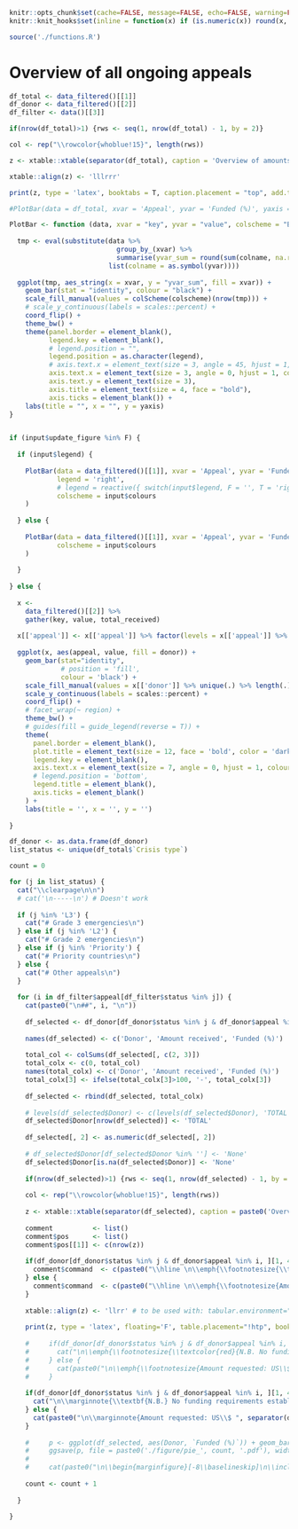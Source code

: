 ```r
knitr::opts_chunk$set(cache=FALSE, message=FALSE, echo=FALSE, warning=FALSE, results='asis')
knitr::knit_hooks$set(inline = function(x) if (is.numeric(x)) round(x, 1) )

source('./functions.R')
```

# Overview of all ongoing appeals
```r
df_total <- data_filtered()[[1]]
df_donor <- data_filtered()[[2]]
df_filter <- data()[[3]]

if(nrow(df_total)>1) {rws <- seq(1, nrow(df_total) - 1, by = 2)}

col <- rep("\\rowcolor{whoblue!15}", length(rws))

z <- xtable::xtable(separator(df_total), caption = 'Overview of amounts donated/firmly pledged as a percentage of total requested, by appeal', digits = 0, label = "tab_overview")

xtable::align(z) <- 'lllrrr'

print(z, type = 'latex', booktabs = T, caption.placement = "top", add.to.row = list(pos = as.list(rws), command = col), include.rownames=F, scalebox=1, comment=F)
```

```r
#PlotBar(data = df_total, xvar = 'Appeal', yvar = 'Funded (%)', yaxis = 'Funded (%)', colscheme = input$colours)

PlotBar <- function (data, xvar = "key", yvar = "value", colscheme = "Blues",  yaxis = "", legend = "") {
  
  tmp <- eval(substitute(data %>% 
                           group_by_(xvar) %>% 
                           summarise(yvar_sum = round(sum(colname, na.rm = T))), 
                         list(colname = as.symbol(yvar))))
  
  ggplot(tmp, aes_string(x = xvar, y = "yvar_sum", fill = xvar)) + 
    geom_bar(stat = "identity", colour = "black") + 
    scale_fill_manual(values = colScheme(colscheme)(nrow(tmp))) + 
    # scale_y_continuous(labels = scales::percent) +
    coord_flip() +
    theme_bw() +
    theme(panel.border = element_blank(), 
          legend.key = element_blank(), 
          # legend.position = "", 
          legend.position = as.character(legend), 
          # axis.text.x = element_text(size = 3, angle = 45, hjust = 1, colour = "black"), 
          axis.text.x = element_text(size = 3, angle = 0, hjust = 1, colour = "black"), 
          axis.text.y = element_text(size = 3), 
          axis.title = element_text(size = 4, face = "bold"),
          axis.ticks = element_blank()) + 
    labs(title = "", x = "", y = yaxis)
}


if (input$update_figure %in% F) {
  
  if (input$legend) {
    
    PlotBar(data = data_filtered()[[1]], xvar = 'Appeal', yvar = 'Funded (%)', yaxis = 'Funded (%)', 
            legend = 'right',
            # legend = reactive({ switch(input$legend, F = '', T = 'right') }),
            colscheme = input$colours
    )
    
  } else {
    
    PlotBar(data = data_filtered()[[1]], xvar = 'Appeal', yvar = 'Funded (%)', yaxis = 'Funded (%)', 
            colscheme = input$colours
    )
    
  }
  
} else {
  
  x <- 
    data_filtered()[[2]] %>% 
    gather(key, value, total_received)
  
  x[['appeal']] <- x[['appeal']] %>% factor(levels = x[['appeal']] %>% rev(.))
  
  ggplot(x, aes(appeal, value, fill = donor)) +
    geom_bar(stat="identity", 
             # position = 'fill', 
             colour = 'black') +
    scale_fill_manual(values = x[['donor']] %>% unique(.) %>% length(.) %>% colScheme(input$colours)(.)) +
    scale_y_continuous(labels = scales::percent) +
    coord_flip() +
    # facet_wrap(~ region) +
    theme_bw() +
    # guides(fill = guide_legend(reverse = T)) +
    theme(
      panel.border = element_blank(),
      plot.title = element_text(size = 12, face = 'bold', color = 'darkblue'),
      legend.key = element_blank(),
      axis.text.x = element_text(size = 7, angle = 0, hjust = 1, colour = 'black'),
      # legend.position = 'bottom',
      legend.title = element_blank(),
      axis.ticks = element_blank()
    ) +
    labs(title = '', x = '', y = '')
  
}
```

```r
df_donor <- as.data.frame(df_donor)
list_status <- unique(df_total$`Crisis type`)

count = 0

for (j in list_status) {
  cat("\\clearpage\n\n")
  # cat('\n-----\n') # Doesn't work
  
  if (j %in% 'L3') {
    cat("# Grade 3 emergencies\n")
  } else if (j %in% 'L2') {
    cat("# Grade 2 emergencies\n")
  } else if (j %in% 'Priority') {
    cat("# Priority countries\n")
  } else {
    cat("# Other appeals\n")
  }
  
  for (i in df_filter$appeal[df_filter$status %in% j]) {
    cat(paste0("\n##", i, "\n"))
    
    df_selected <- df_donor[df_donor$status %in% j & df_donor$appeal %in% i, ][, c(3, 5, 6)]
    
    names(df_selected) <- c('Donor', 'Amount received', 'Funded (%)')
    
    total_col <- colSums(df_selected[, c(2, 3)])
    total_colx <- c(0, total_col)
    names(total_colx) <- c('Donor', 'Amount received', 'Funded (%)')
    total_colx[3] <- ifelse(total_colx[3]>100, '-', total_colx[3])
    
    df_selected <- rbind(df_selected, total_colx)
    
    # levels(df_selected$Donor) <- c(levels(df_selected$Donor), 'TOTAL', 'None')
    df_selected$Donor[nrow(df_selected)] <- 'TOTAL'
    
    df_selected[, 2] <- as.numeric(df_selected[, 2])
    
    # df_selected$Donor[df_selected$Donor %in% ''] <- 'None'
    df_selected$Donor[is.na(df_selected$Donor)] <- 'None'
    
    if(nrow(df_selected)>1) {rws <- seq(1, nrow(df_selected) - 1, by = 2)}
    
    col <- rep("\\rowcolor{whoblue!15}", length(rws))
    
    z <- xtable::xtable(separator(df_selected), caption = paste0('Overview of amounts donated/firmly pledged as a percentage of total requested: ', i), digits = 0, label = paste0('tab_', i))
    
    comment          <- list()
    comment$pos      <- list()
    comment$pos[[1]] <- c(nrow(z))
    
    if(df_donor[df_donor$status %in% j & df_donor$appeal %in% i, ][1, 4] %in% 0) {
      comment$command  <- c(paste0("\\hline \n\\emph{\\footnotesize{\\textcolor{red}{N.B. No funding requirements established against this appeal.}}}\n"))
    } else {
      comment$command  <- c(paste0("\\hline \n\\emph{\\footnotesize{Amount requested: US\\$ ", separator(df_donor[df_donor$status %in% j & df_donor$appeal %in% i, ][1, 4]),"}}\n"))
    }
    
    xtable::align(z) <- 'llrr' # to be used with: tabular.environment="tabularx"
    
    print(z, type = 'latex', floating='F', table.placement="!htp", booktabs = T, caption.placement = "top", include.rownames=FALSE, latex.environments="center", add.to.row = list(pos = as.list(rws), command = col), comment = F)
    
    #     if(df_donor[df_donor$status %in% j & df_donor$appeal %in% i, ][1, 4] %in% 0) {
    #       cat("\n\\emph{\\footnotesize{\\textcolor{red}{N.B. No funding requirements established against this appeal}}}\n")
    #     } else {
    #       cat(paste0("\n\\emph{\\footnotesize{Amount requested: US\\$ ", separator(df_donor[df_donor$status == j & df_donor$appeal == i, ][1, 4]),"}}\n"))
    #     }
    
    if(df_donor[df_donor$status %in% j & df_donor$appeal %in% i, ][1, 4] %in% 0) {
      cat("\n\\marginnote{\\textbf{N.B.} No funding requirements established against this appeal}\n")
    } else {
      cat(paste0("\n\\marginnote{Amount requested: US\\$ ", separator(df_donor[df_donor$status == j & df_donor$appeal == i, ][1, 4]),"}\n"))
    }
    
    #     p <- ggplot(df_selected, aes(Donor, `Funded (%)`)) + geom_bar(stat = 'identity')
    #     ggsave(p, file = paste0('./figure/pie_', count, '.pdf'), width = 2, height = 2)
    # 
    #     cat(paste0("\n\\begin{marginfigure}[-8\\baselineskip]\n\\includegraphics{figure/pie_", count, ".pdf}\\caption{Pie chart}\\end{marginfigure}\n"))
    
    count <- count + 1
    
  }
  
}
```
